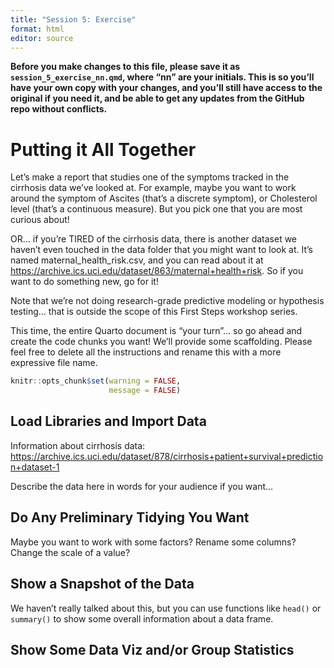 ```yaml
---
title: "Session 5: Exercise"
format: html
editor: source
---
```


**Before you make changes to this file, please save it as `session_5_exercise_nn.qmd`, where "nn" are your initials. This is so you'll have your own copy with your changes, and you'll still have access to the original if you need it, and be able to get any updates from the GitHub repo without conflicts.**

# Putting it All Together

Let's make a report that studies one of the symptoms tracked in the cirrhosis data we've looked at.  For example, maybe you want to work around the symptom of Ascites (that's a discrete symptom), or Cholesterol level (that's a continuous measure).  But you pick one that you are most curious about!

OR... if you're TIRED of the cirrhosis data, there is another dataset we haven't even touched in the data folder that you might want to look at.  It's named maternal_health_risk.csv, and you can read about it at <https://archive.ics.uci.edu/dataset/863/maternal+health+risk>.  So if you want to do something new, go for it!

Note that we're not doing research-grade predictive modeling or hypothesis testing... that is outside the scope of this First Steps workshop series.

This time, the entire Quarto document is "your turn"... so go ahead and create the code chunks you want!  We'll provide some scaffolding.  Please feel free to delete all the instructions and rename this with a more expressive file name.

```r
knitr::opts_chunk$set(warning = FALSE,
                      message = FALSE)
```

## Load Libraries and Import Data

Information about cirrhosis data: <https://archive.ics.uci.edu/dataset/878/cirrhosis+patient+survival+prediction+dataset-1>

Describe the data here in words for your audience if you want...


## Do Any Preliminary Tidying You Want

Maybe you want to work with some factors?  Rename some columns?  Change the scale of a value?


## Show a Snapshot of the Data

We haven't really talked about this, but you can use functions like `head()` or `summary()` to show some overall information about a data frame.


## Show Some Data Viz and/or Group Statistics



